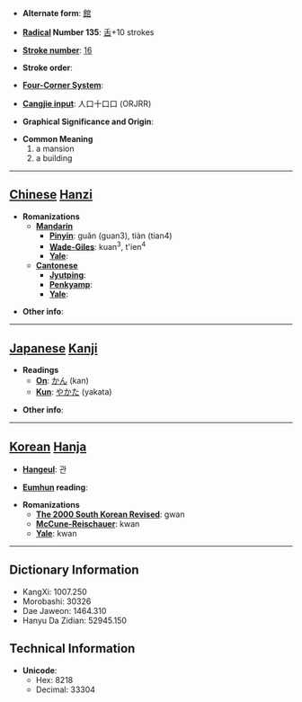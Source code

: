 * '''Alternate form''': [[館]]

* '''[[Wiktionary:Chinese radical index| Radical]] Number 135''': [[Wiktionary:Chinese radical index 舌|舌]]+10 strokes

* '''[[Wiktionary:Chinese total strokes index|Stroke number]]''': [[Wiktionary:Chinese total strokes index 16|16]]

* '''Stroke order''': 

* '''[[Wiktionary:Chinese four corner index|Four-Corner System]]''': 

* '''[[Wiktionary:Chinese Cangjie index|Cangjie input]]''': 人口十口口 (ORJRR)

* '''Graphical Significance and Origin''': 

* '''Common Meaning'''
*#a mansion
*# a building


----

== [[Chinese]] [[Hanzi]] ==

* '''Romanizations'''
** '''[[Mandarin]]'''
*** '''[[Pinyin]]''': guǎn (guan3), tiàn (tian4)
*** '''[[Wade-Giles]]''': kuan<sup>3</sup>, t'ien<sup>4</sup>
*** '''[[Yale]]''': 
** '''[[Cantonese]]'''
*** '''[[Jyutping]]''':
*** '''[[Penkyamp]]''': 
*** '''[[Yale]]''': 

* '''Other info''': 

----

== [[Japanese]] [[Kanji]] ==

* '''Readings'''
** '''[[On]]''': [[かん]] (kan)
** '''[[Kun]]''': [[やかた]] (yakata)

* '''Other info''':  

----

== [[Korean]] [[Hanja]] ==

* '''[[Hangeul]]''': 관

* '''[[Eumhun]] reading''': 

* '''Romanizations'''
** '''[[The 2000 South Korean Revised Romanization|The 2000 South Korean Revised]]''': gwan
** '''[[McCune-Reischauer]]''': kwan
** '''[[Yale]]''': kwan

----

== Dictionary Information ==

* KangXi: 1007.250
* Morobashi: 30326
* Dae Jaweon: 1464.310
* Hanyu Da Zidian: 52945.150

== Technical Information ==

* '''Unicode''':
** Hex: 8218
** Decimal: 33304